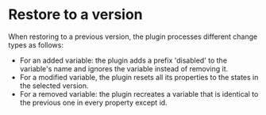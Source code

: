 # Restore to a version

When restoring to a previous version, the plugin processes different change types as follows:

- For an added variable: the plugin adds a prefix 'disabled' to the variable's name and ignores the variable instead of removing it.
- For a modified variable, the plugin resets all its properties to the states in the selected version.
- For a removed variable: the plugin recreates a variable that is identical to the previous one in every property except id.